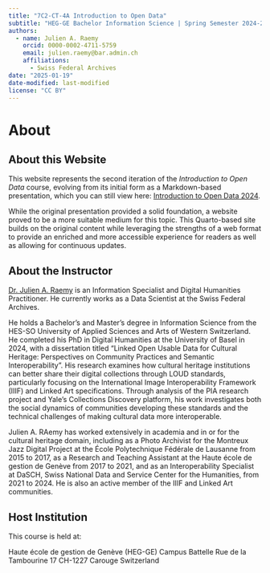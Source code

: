 ```yaml
---
title: "7C2-CT-4A Introduction to Open Data"
subtitle: "HEG-GE Bachelor Information Science | Spring Semester 2024-2025"
authors: 
  - name: Julien A. Raemy
    orcid: 0000-0002-4711-5759
    email: julien.raemy@bar.admin.ch
    affiliations:
      - Swiss Federal Archives
date: "2025-01-19"
date-modified: last-modified
license: "CC BY"
---
```



# About 

## About this Website

This website represents the second iteration of the *Introduction to Open Data* course, evolving from its initial form as a Markdown-based presentation, which you can still view here: [Introduction to Open Data 2024](https://julsraemy.ch/prezi/intro-open-data-2024.html).

While the original presentation provided a solid foundation, a website proved to be a more suitable medium for this topic. This Quarto-based site builds on the original content while leveraging the strengths of a web format to provide an enriched and more accessible experience for readers as well as allowing for continuous updates.

## About the Instructor

[Dr. Julien A. Raemy](https://julsraemy.ch) is an Information Specialist and Digital Humanities Practitioner. He currently works as a Data Scientist at the Swiss Federal Archives. 

He holds a Bachelor's and Master’s degree in Information Science from the HES-SO University of Applied Sciences and Arts of Western Switzerland. He completed his PhD in Digital Humanities at the University of Basel in 2024, with a dissertation titled "Linked Open Usable Data for Cultural Heritage: Perspectives on Community Practices and Semantic Interoperability". His research examines how cultural heritage institutions can better share their digital collections through LOUD standards, particularly focusing on the International Image Interoperability Framework (IIIF) and Linked Art specifications. Through analysis of the PIA research project and Yale's Collections Discovery platform, his work investigates both the social dynamics of communities developing these standards and the technical challenges of making cultural data more interoperable.

Julien A. RAemy has worked extensively in academia and in or for the cultural heritage domain, including as a Photo Archivist for the Montreux Jazz Digital Project at the École Polytechnique Fédérale de Lausanne from 2015 to 2017, as a Research and Teaching Assistant at the Haute école de gestion de Genève from 2017 to 2021, and as an Interoperability Specialist at DaSCH, Swiss National Data and Service Center for the Humanities, from 2021 to 2024. He is also an active member of the IIIF and Linked Art communities.

## Host Institution

This course is held at:

Haute école de gestion de Genève (HEG-GE)
Campus Battelle
Rue de la Tambourine 17
CH-1227 Carouge
Switzerland